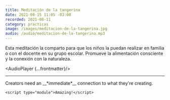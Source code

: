 ```yaml
---
title: Meditación de la tangerina
date: 2021-08-15 11:05 -03:00
recorded: 2021-08-11
category: practicas
image: /images/meditacion-de-la-tangerina.jpg
audio: /audio/meditacion-de-la-tangerina.mp3
---
```

Esta meditación la comparto para que los niños la puedan realizar en familia o con el docente en su grupo escolar. Promueve la alimentación consciente y la conexión con la naturaleza.

<AudioPlayer {...frontmatter}/>

---

<Quote author="Bret Victor" client:idle>
  Creators need an __*immediate*__ connection to what they're creating.
</Quote>

```
<script type="module">Amazing!</script>
```
